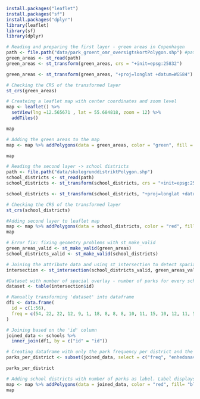 ```r
install.packages("leaflet")
install.packages("sf")
install.packages("dplyr")
library(leaflet)
library(sf)
library(dplyr)
```

```r
# Reading and preparing the first layer - green areas in Copenhagen 
path <- file.path("data/park_groent_omr_oversigtskortPolygon.shp") #path to file
green_areas <- st_read(path)
green_areas <- st_transform(green_areas, crs = "+init=epsg:25832")

green_areas <- st_transform(green_areas, "+proj=longlat +datum=WGS84") #transforming the layer to the WGS84 datum and a long-lat projection

# Checking the CRS of the transformed layer
st_crs(green_areas)
```

```r
# Createing a leaflet map with center coordinates and zoom level 
map <- leaflet() %>%
  setView(lng =12.565671 , lat = 55.684818, zoom = 12) %>%
  addTiles()

map
```

```r
# Adding the green areas to the map
map <- map %>% addPolygons(data = green_areas, color = "green", fill = "green", weight = 2)

map
```

```r
# Reading the second layer -> school districts 
path <- file.path("data/skolegrunddistriktPolygon.shp")
school_districts <- st_read(path)
school_districts <- st_transform(school_districts, crs = "+init=epsg:25832")

school_districts <- st_transform(school_districts, "+proj=longlat +datum=WGS84") #transforming the layer to the WGS84 datum and a long-lat projection

# Checking the CRS of the transformed layer
st_crs(school_districts)
```

```r
#Adding second layer to leaflet map
map <- map %>% addPolygons(data = school_districts, color = "red", fill= "blue", weight = 2)
map
```


```r
# Error fix: fixing geometry problems with st_make_valid
green_areas_valid <- st_make_valid(green_areas)
school_districts_valid <- st_make_valid(school_districts)

# Joining the attribute data and using st_intersection to detect spacial overlay
intersection <- st_intersection(school_districts_valid, green_areas_valid)

#Dataset with number of spacial overlay - number of parks for every school district
dataset <- table(intersection$id)
```

```r
# Manually transforming 'dataset' into dataframe
df1 <- data.frame(
  id = c(1:56),
  freq = c(54, 22, 22, 12, 9, 1, 18, 8, 8, 8, 10, 11, 15, 10, 12, 11, 56, 17, 0,  9, 33, 7, 41, 11, 17, 46, 9, 33, 17, 45, 60, 24, 12, 3, 8, 28, 4, 4, 36, 5, 17, 35, 2, 22, 56, 1, 20, 17, 27, 29, 18, 35, 5, 37, 7, 70)
)
```

```r
# Joining based on the 'id' column
joined_data <- schools %>%
  inner_join(df1, by = c("id" = "id"))

# Creating dataframe with only the park frequency per district and the name of the school district
parks_per_district <- subset(joined_data, select = c("freq", "enhedsnavn"))

parks_per_district
```

```r
# Adding school districts with number of parks as label. Label displays when mouse hovers over district
map <- map %>% addPolygons(data = joined_data, color = "red", fill= "blue", weight = 2, label=joined_data$freq)
map
```
